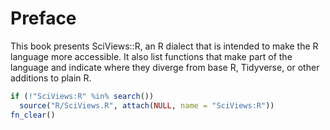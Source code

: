 # Preface {.unnumbered}

This book presents SciViews::R, an R dialect that is intended to make the R language more accessible. It also list functions that make part of the language and indicate where they diverge from base R, Tidyverse, or other additions to plain R.

```r
if (!"SciViews:R" %in% search())
  source("R/SciViews.R", attach(NULL, name = "SciViews:R"))
fn_clear()
```

